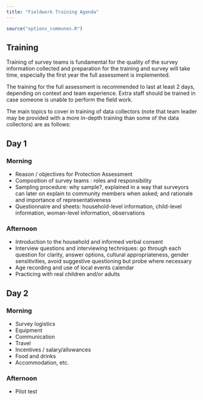 ```yaml
---
title: "Fieldwork Training Agenda"
---
```


```r
source("options_communes.R")
```

##  Training

Training of survey teams is fundamental for the quality of the survey information collected and preparation for the training and survey will take time, especially the first year the full assessment is implemented.

The training for the full assessment is recommended to last at least 2 days, depending on context and team experience. Extra staff should be trained in case someone is unable to perform the field work. 

The main topics to cover in training of data collectors (note that team leader may be provided with a more in-depth training than some of the data collectors) are as follows:

## Day 1

### Morning
* Reason / objectives for Protection Assessment
* Composition of survey teams : roles and responsibility
* Sampling procedure: why sample?, explained in a way that surveyors can later on explain to community members when asked; and rationale and importance of representativeness
* Questionnaire and sheets: household-level information, child-level information, woman-level information, observations

### Afternoon
* Introduction to the household and informed verbal consent
* Interview questions and interviewing techniques: go through each question for clarity, answer options, cultural appropriateness, gender sensitivities, avoid suggestive questioning but probe where necessary
* Age recording and use of local events calendar
* Practicing with real children and/or adults

## Day 2 

### Morning
* Survey logistics
* Equipment
* Communication
* Travel
* Incentives / salary/allowances
* Food and drinks
* Accommodation, etc.

### Afternoon
* Pilot test
